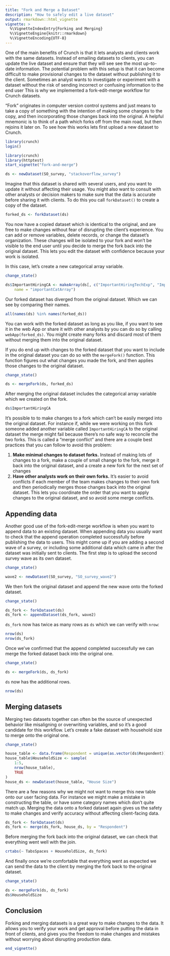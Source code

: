 ```yaml
---
title: "Fork and Merge a Dataset"
description: "How to safely edit a live dataset"
output: rmarkdown::html_vignette
vignette: >
  %\VignetteIndexEntry{Forking and Merging}
  %\VignetteEngine{knitr::rmarkdown}
  %\VignetteEncoding{UTF-8}
---
```


One of the main benefits of Crunch is that it lets analysts and clients work with the same datasets. Instead of emailing datasets to clients, you can update the live dataset and ensure that they will see see the most up-to-date information. The potential problem with this setup is that it can become difficult to make provisional changes to the dataset without publishing it to the client. Sometimes an analyst wants to investigate or experiment with a dataset without the risk of sending incorrect or confusing information to the end user This is why we implemented a fork-edit-merge workflow for Crunch datasets.

"Fork" originates in computer version control systems and just means to take a copy of something with the intention of making some changes to the copy, and then incorporating those changes back into the original. A helpful mnemonic is to think of a path which forks off from the main road, but then rejoins it later on. To see how this works lets first upload a new dataset to Crunch.

```r
library(crunch)
login()
```
```r
library(crunch)
library(httptest)
start_vignette("fork-and-merge")
```

```r
ds <- newDataset(SO_survey, "stackoverflow_survey")
```

Imagine that this dataset is shared with several users, and you want to update it without affecting their usage. You might also want to consult with other analysts or decision makers to make sure that the data is accurate before sharing it with clients. To do this you call `forkDataset()` to create a copy of the dataset.

```r
forked_ds <- forkDataset(ds)
```

You now have a copied dataset which is identical to the original, and are free to make changes without fear of disrupting the client's experience. You can add or remove variables, delete records, or change the dataset's organization. These changes will be isolated to your fork and won't be visible to the end user until you decide to merge the fork back into the original dataset. This lets you edit the dataset with confidence because your work is isolated.

In this case, let's create a new categorical array variable.
```r
change_state()
```
```r
ds$ImportantHiringCA <- makeArray(ds[, c("ImportantHiringTechExp", "ImportantHiringPMExp")],
    name = "importantCatArray")
```

Our forked dataset has diverged from the original dataset. Which we can see by comparing their names.

```r
all(names(ds) %in% names(forked_ds))
```

You can work with the forked dataset as long as you like, if you want to see it in the web App or share it with other analysts by you can do so by calling `webApp(forked_ds)`. You might create many forks and discard most of them without merging them into the original dataset.

If you do end up with changes to the forked dataset that you want to include in the original dataset you can do so with the `mergeFork()` function. This function figures out what changes you made the fork, and then applies those changes to the original dataset.
```r
change_state()
```
```r
ds <- mergeFork(ds, forked_ds)
```

After merging the original dataset includes the categorical array variable which we created on the fork.

```r
ds$ImportantHiringCA
```

It's possible to to make changes to a fork which can't be easily merged into the original dataset. For instance if, while we were working on this fork someone added another variable called `ImportantHiringCA` to the original dataset the merge might fail because there's no safe way to reconcile the two forks. This is called a "merge conflict" and there are a couple best practices that you can follow to avoid this problem:

1) **Make minimal changes to dataset forks.** Instead of making lots of changes to a fork, make a couple of small change to the fork, merge it back into the original dataset, and a create a new fork for the next set of changes
2) **Have other analysts work on their own forks.** It's easier to avoid conflicts if each member of the team makes changes to their own fork and then periodically merges those changes back into the original dataset. This lets you coordinate the order that you want to apply changes to the original dataset, and so avoid some merge conflicts.

## Appending data

Another good use of the fork-edit-merge workflow is when you want to append data to an existing dataset. When appending data you usually want to check that the append operation completed successfully before publishing the data to users. This might come up if you are adding a second wave of a survey, or including some additional data which came in after the dataset was initially sent to clients. The first step is to upload the second survey wave as its own dataset.

```r
change_state()
```
```r
wave2 <- newDataset(SO_survey, "SO_survey_wave2")

```

We then fork the original dataset and append the new wave onto the forked dataset.
```r
change_state()
```
```r
ds_fork <- forkDataset(ds)
ds_fork <- appendDataset(ds_fork, wave2)
```
`ds_fork` now has twice as many rows as `ds` which we can verify with `nrow`:

```r
nrow(ds)
nrow(ds_fork)
```

Once we've confirmed that the append completed successfully we can merge the forked dataset back into the original one.
```r
change_state()
```
```r
ds <- mergeFork(ds, ds_fork)
```

`ds` now has the additional rows.

```r
nrow(ds)
```

## Merging datasets

Merging two datasets together can often be the source of unexpected behavior like misaligning or overwriting variables, and so it's a good candidate for this workflow. Let's create a fake dataset with household size to merge onto the original one.
```r
change_state()
```
```r
house_table <- data.frame(Respondent = unique(as.vector(ds$Respondent)))
house_table$HouseholdSize <- sample(
    1:5,
    nrow(house_table),
    TRUE
)
house_ds <- newDataset(house_table, "House Size")
```

There are a few reasons why we might not want to merge this new table onto our user facing data. For instance we might make a mistake in constructing the table, or have some category names which don't quite match up. Merging the data onto a forked dataset again gives us the safety to make changes and verify accuracy without affecting client-facing data.

```r
ds_fork <- forkDataset(ds)
ds_fork <- merge(ds_fork, house_ds, by = "Respondent")
```

Before merging the fork back into the original dataset, we can check that everything went well with the join.

```r
crtabs(~ TabsSpaces + HouseholdSize, ds_fork)
```

And finally once we're comfortable that everything went as expected we can send the data to the client by merging the fork back to the original dataset.
```r
change_state()
```
```r
ds <- mergeFork(ds, ds_fork)
ds$HouseholdSize
```

## Conclusion

Forking and merging datasets is a great way to make changes to the data. It allows you to verify your work and get approval before putting the data in front of clients, and gives you the freedom to make changes and mistakes without worrying about disrupting production data.


```r
end_vignette()
```
